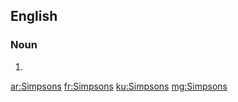 ==English==

===Noun===
{{head|en}}

# {{plural of|Simpson}}

[[ar:Simpsons]]
[[fr:Simpsons]]
[[ku:Simpsons]]
[[mg:Simpsons]]